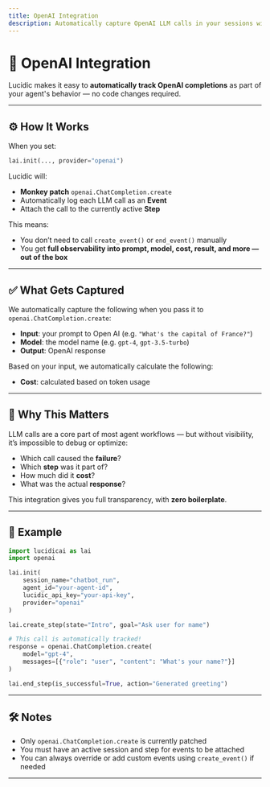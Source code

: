 ```yaml
---
title: OpenAI Integration
description: Automatically capture OpenAI LLM calls in your sessions with one line of setup.
---
```


# 🤝 OpenAI Integration

Lucidic makes it easy to **automatically track OpenAI completions** as part of your agent's behavior — no code changes required.

---

## ⚙️ How It Works

When you set:

```python
lai.init(..., provider="openai")
```

Lucidic will:

- **Monkey patch** `openai.ChatCompletion.create`
- Automatically log each LLM call as an **Event**
- Attach the call to the currently active **Step**

This means:

- You don’t need to call `create_event()` or `end_event()` manually
- You get **full observability into prompt, model, cost, result, and more — out of the box**

---

## ✅ What Gets Captured

We automatically capture the following when you pass it to `openai.ChatCompletion.create`:

- **Input**: your prompt to Open AI (e.g. `"What's the capital of France?"`)
- **Model**: the model name (e.g. `gpt-4`, `gpt-3.5-turbo`)
- **Output**: OpenAI response

Based on your input, we automatically calculate the following:

- **Cost**: calculated based on token usage

---

## 🧠 Why This Matters

LLM calls are a core part of most agent workflows — but without visibility, it’s impossible to debug or optimize:

- Which call caused the **failure**?
- Which **step** was it part of?
- How much did it **cost**?
- What was the actual **response**?

This integration gives you full transparency, with **zero boilerplate**.

---

## 🧪 Example

```python
import lucidicai as lai
import openai

lai.init(
    session_name="chatbot_run",
    agent_id="your-agent-id",
    lucidic_api_key="your-api-key",
    provider="openai"
)

lai.create_step(state="Intro", goal="Ask user for name")

# This call is automatically tracked!
response = openai.ChatCompletion.create(
    model="gpt-4",
    messages=[{"role": "user", "content": "What's your name?"}]
)

lai.end_step(is_successful=True, action="Generated greeting")
```

---

## 🛠️ Notes

- Only `openai.ChatCompletion.create` is currently patched
- You must have an active session and step for events to be attached
- You can always override or add custom events using `create_event()` if needed

---
